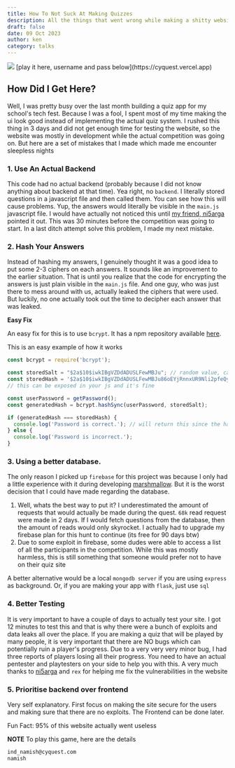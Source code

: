 ```yaml
---
title: How To Not Suck At Making Quizzes
description: All the things that went wrong while making a shitty website for a serious quiz
draft: false
date: 09 Oct 2023
author: ken
category: talks
---
```

<img src="/quizapp.png"/>
[play it here, username and pass below](https://cyquest.vercel.app)


## How Did I Get Here?

Well, I was pretty busy over the last month building a quiz app for my school's tech fest. Because I was a fool, I spent most of my time making the ui look good instead of implementing the actual quiz system. I rushed this thing in 3 days and did not get enough time for testing the website, so the website was mostly in development while the actual competition was going on.  But here are a set of mistakes that I made which made me encounter sleepless nights


### 1. Use An Actual Backend

This code had no actual backend (probably because I did not know anything about backend at that time). Yea right, no `backend`. I literally stored questions in a javascript file and then called them. You can see how this will cause problems. Yup, the answers would literally be visible in the `main.js` javascript file. I would have actually not noticed this until [my friend, ni5arga](https://github.com/ni5arga) pointed it out. This was 30 minutes before the competition was going to start. In a last ditch attempt solve this problem, I made my next mistake.

### 2. Hash Your Answers

Instead of hashing my answers, I genuinely thought it was a good idea to put some 2-3 ciphers on each answers. It sounds like an improvement to the earlier situation. That is until you realize that the code for encrypting the answers is just plain visible in the `main.js` file. And one guy, who was just there to mess around with us, actually leaked the ciphers that were used. But luckily, no one actually took out the time to decipher each answer that was leaked.

**Easy Fix**

An easy fix for this is to use `bcrypt`. It has a npm repository available [here](https://www.npmjs.com/package/bcryptjs).

This is an easy example of how it works


```js
const bcrypt = require('bcrypt');

const storedSalt = "$2a$10$iwkIBgVZDdADUSLFewMBJu"; // random value, can be exposed
const storedHash = '$2a$10$iwkIBgVZDdADUSLFewMBJu86oEYjRnnxUR9Nli2pfeQyRaIzr5kMS'; // hashing the password with storedSalt,
// this can be exposed in your js and it's fine

const userPassword = getPassword();
const generatedHash = bcrypt.hashSync(userPassword, storedSalt);

if (generatedHash === storedHash) {
  console.log('Password is correct.'); // will return this since the hashes match, since same salt
} else {
  console.log('Password is incorrect.');
}
```

### 3. Using a better database.

The only reason I picked up `firebase` for this project was because I only had a little experience with it during developing [marshmallow](https://github.com/chadcat7/marshmallow-rewrite). But it is the worst decision that I could have made regarding the database. 

1. Well, whats the best way to put it? I underestimated the amount of requests that would actually be made during the quest. `68k` read request were made in 2 days. If I would fetch questions from the database, then the amount of reads would only skyrocket. I actually had to upgrade my firebase plan for this hunt to continue (its free for 90 days btw)
2. Due to some exploit in firebase, some dudes were able to access a list of all the participants in the competition. While this was mostly harmless, this is still something that someone would prefer not to have on their quiz site

A better alternative would be a local `mongodb server` if you are using `express` as background. Or, if you are making your app with `flask`, just use `sql`

### 4. Better Testing

It is very important to have a couple of days to actually test your site. I got 12 minutes to test this and that is why there were a bunch of exploits and data leaks all over the place. If you are making a quiz that will be played by many people, it is very important that there are NO bugs which can potentially ruin a player's progress. Due to a very very very minor bug, I had three reports of players losing all their progress. You need to have an actual pentester and playtesters on your side to help you with this. A very much thanks to [ni5arga](https://github.com/ni5arga) and `rex` for helping me fix the vulnerabilities in the website 

### 5. Prioritise backend over frontend

Very self explanatory. First focus on making the site secure for the users and making sure that there are no exploits. The Frontend can be done later.

Fun Fact: 95% of this website actually went useless


**NOTE**
To play this game, here are the details


```txt
ind_namish@cyquest.com
namish
```
